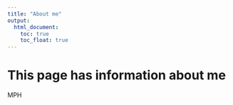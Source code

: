 ```yaml
---
title: "About me"
output: 
  html_document:
    toc: true
    toc_float: true
---
```


# This page has information about me

MPH